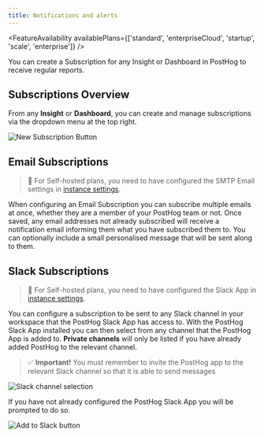 ```yaml
---
title: Notifications and alerts
---
```


<FeatureAvailability availablePlans={['standard', 'enterpriseCloud', 'startup', 'scale', 'enterprise']} />

You can create a Subscription for any Insight or Dashboard in PostHog to receive regular reports.

## Subscriptions Overview

From any **Insight** or **Dashboard**, you can create and manage subscriptions via the dropdown menu at the top right.

![New Subscription Button](../images/features/subscriptions/new-subscription-button.png)

## Email Subscriptions

> 🚧 For Self-hosted plans, you need to have configured the SMTP Email settings in [instance settings](/docs/self-host/configure/email).

When configuring an Email Subscription you can subscribe multiple emails at once, whether they are a member of your PostHog team or not. Once saved, any email addresses not already subscribed will receive a notification email informing them what you have subscribed them to. You can optionally include a small personalised message that will be sent along to them.

## Slack Subscriptions

> 🚧 For Self-hosted plans, you need to have configured the Slack App in [instance settings](/docs/self-host/configure/slack).

You can configure a subscription to be sent to any Slack channel in your workspace that the PostHog Slack App has access to.
With the PostHog Slack App installed you can then select from any channel that the PostHog App is added to. **Private channels** will only be listed if you have already added PostHog to the relevant channel.

> ✅ **Important!** You must remember to invite the PostHog app to the relevant Slack channel so that it is able to send messages

![Slack channel selection](../images/features/subscriptions/slack-subscription-choose.png)

If you have not already configured the PostHog Slack App you will be prompted to do so.

![Add to Slack button](../images/features/subscriptions/slack-subscription-add.png)
